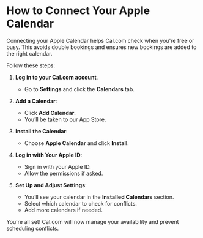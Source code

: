 # How to Connect Your Apple Calendar

Connecting your Apple Calendar helps Cal.com check when you're free or busy. This avoids double bookings and ensures new bookings are added to the right calendar.

Follow these steps:

1. **Log in to your Cal.com account**.  
   - Go to **Settings** and click the **Calendars** tab.

2. **Add a Calendar**:  
   - Click **Add Calendar**.  
   - You’ll be taken to our App Store.

3. **Install the Calendar**:  
   - Choose **Apple Calendar** and click **Install**.

4. **Log in with Your Apple ID**:  
   - Sign in with your Apple ID.  
   - Allow the permissions if asked.

5. **Set Up and Adjust Settings**:  
   - You’ll see your calendar in the **Installed Calendars** section.  
   - Select which calendar to check for conflicts.  
   - Add more calendars if needed.

You're all set! Cal.com will now manage your availability and prevent scheduling conflicts.

